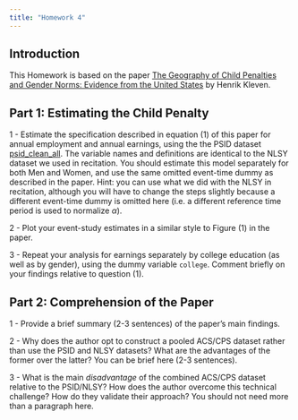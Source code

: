 ```yaml
---
title: "Homework 4"
---
```


## Introduction

This Homework is based on the paper [The Geography of Child Penalties and Gender Norms: Evidence from the United States](https://www.henrikkleven.com/uploads/3/7/3/1/37310663/childpenalties-culture_kleven_jan2023.pdf) by Henrik Kleven.

## Part 1: Estimating the Child Penalty

1 - Estimate the specification described in equation (1) of this paper for annual employment and annual earnings, using the the PSID dataset [psid_clean_all](/data/psid_clean_all.RData). The variable names and definitions are identical to the NLSY dataset we used in recitation. You should estimate this model separately for both Men and Women, and use the same omitted event-time dummy as described in the paper. Hint: you can use what we did with the NLSY in recitation, although you will have to change the steps slightly because a different event-time dummy is omitted here (i.e. a different reference time period is used to normalize $\alpha$).

2 - Plot your event-study estimates in a similar style to Figure (1) in the paper.

3 - Repeat your analysis for earnings separately by college education (as well as by gender), using the dummy variable `college`. Comment briefly on your findings relative to question (1).

## Part 2: Comprehension of the Paper

1 - Provide a brief summary (2-3 sentences) of the paper's main findings.

2 - Why does the author opt to construct a pooled ACS/CPS dataset rather than use the PSID and NLSY datasets? What are the advantages of the former over the latter? You can be brief here (2-3 sentences).

3 - What is the main *disadvantage* of the combined ACS/CPS dataset relative to the PSID/NLSY? How does the author overcome this technical challenge? How do they validate their approach? You should not need more than a paragraph here.
